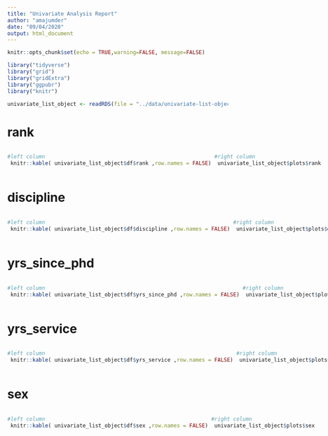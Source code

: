 ```yaml
---
title: "Univariate Analysis Report"
author: "amajumder"
date: "09/04/2020"
output: html_document
---
```


```r
knitr::opts_chunk$set(echo = TRUE,warning=FALSE, message=FALSE)

library("tidyverse")
library("grid")
library("gridExtra")
library("ggpubr")
library("knitr")

univariate_list_object <- readRDS(file = "../data/univariate-list-object_2020-09-04.RDS")
```

# rank 

:::: {style="display: flex;"} 

::: {} 

 
 
```r
#left column
 knitr::kable( univariate_list_object$df$rank ,row.names = FALSE) 
```

:::

::: {}

```r
#right column
 univariate_list_object$plots$rank 
```

::: 

::::


# discipline 

:::: {style="display: flex;"} 

::: {} 

 
 
```r
#left column
 knitr::kable( univariate_list_object$df$discipline ,row.names = FALSE) 
```

:::

::: {}

```r
#right column
 univariate_list_object$plots$discipline 
```

::: 

::::


# yrs_since_phd 

:::: {style="display: flex;"} 

::: {} 

 
 
```r
#left column
 knitr::kable( univariate_list_object$df$yrs_since_phd ,row.names = FALSE) 
```

:::

::: {}

```r
#right column
 univariate_list_object$plots$yrs_since_phd 
```

::: 

::::


# yrs_service 

:::: {style="display: flex;"} 

::: {} 

 
 
```r
#left column
 knitr::kable( univariate_list_object$df$yrs_service ,row.names = FALSE) 
```

:::

::: {}

```r
#right column
 univariate_list_object$plots$yrs_service 
```

::: 

::::


# sex 

:::: {style="display: flex;"} 

::: {} 

 
 
```r
#left column
 knitr::kable( univariate_list_object$df$sex ,row.names = FALSE) 
```

:::

::: {}

```r
#right column
 univariate_list_object$plots$sex 
```

::: 

::::


